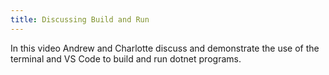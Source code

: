 ```yaml
---
title: Discussing Build and Run
---
```


In this video Andrew and Charlotte discuss and demonstrate the use of the terminal and VS Code to build and run dotnet programs.

<div class="not-content">
  <YouTube id="MP0ggyBVKCM" params="fs=1&modestbranding=1&rel=0&autoplay=1"/>
</div>
